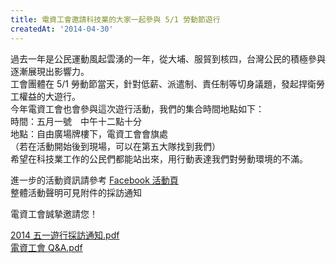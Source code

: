 ```yaml
---
title: 電資工會邀請科技業的大家一起參與 5/1 勞動節遊行
createdAt: '2014-04-30'
---
```


過去一年是公民運動風起雲湧的一年，從大埔、服貿到核四，台灣公民的積極參與逐漸展現出影響力。  
工會團體在 5/1 勞動節當天，針對低薪、派遣制、責任制等切身議題，發起捍衛勞工權益的大遊行。  
今年電資工會也會參與這次遊行活動，我們的集合時間地點如下：  
時間：五月一號　中午十二點十分  
地點：自由廣場牌樓下，電資工會會旗處  
（若在活動開始後到現場，可以在第五大隊找到我們）  
希望在科技業工作的公民們都能站出來，用行動表達我們對勞動環境的不滿。

進一步的活動資訊請參考 [Facebook 活動頁](https://www.facebook.com/events/628598900553892/)  
整體活動聲明可見附件的採訪通知

電資工會誠摯邀請您！

[2014 五一遊行採訪通知.pdf](http://docs.google.com/viewer?a=v&pid=sites&srcid=ZGVmYXVsdGRvbWFpbnxzY2lwbGFyfGd4OjU0ZjM5ZWE3ZDA4NDkxYTk)  
[電資工會 Q&A.pdf](http://docs.google.com/viewer?a=v&pid=sites&srcid=ZGVmYXVsdGRvbWFpbnxzY2lwbGFyfGd4OjYwMmY2ZTVlZWQzOWU2OTM)
